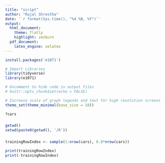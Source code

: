 ```yaml
---
title: "script"
author: "Rujal Shrestha"
date: '`r format(Sys.time(), "%d %B, %Y")`'
output:
  html_document:
    theme: flatly
    highlight: zenburn
  pdf_document:
    latex_engine: xelatex
---
```


```r
install.packages('e1071')

# Import Libraries
library(tidyverse)
library(e1071)

# Uncomment to hide code in output files
# knitr::opts_chunk$set(echo = FALSE)

# Increase scale of graph legends and text for high resolution screens
theme_set(theme_minimal(base_size = 18))
```

```r
?cars
```

### 

```r

getwd()
setwd(paste0(getwd(), '/R'))
```

### 

```r

trainingRowIndex <- sample(1:nrow(cars), 0.8*nrow(cars))

print(trainingRowIndex)
print(-trainingRowIndex)
```

